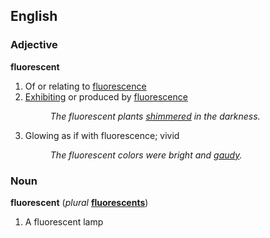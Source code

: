 ==English==

===Adjective===

'''fluorescent'''

#Of or relating to [[fluorescence]]
#[[Exhibiting]] or produced by [[fluorescence]] 
#:''The fluorescent plants [[shimmered]] in the darkness.''
#Glowing as if with fluorescence; vivid 
#:''The fluorescent colors were bright and [[gaudy]].'' 

===Noun===

'''fluorescent''' (''plural'' '''[[fluorescents]]''')

#A fluorescent lamp